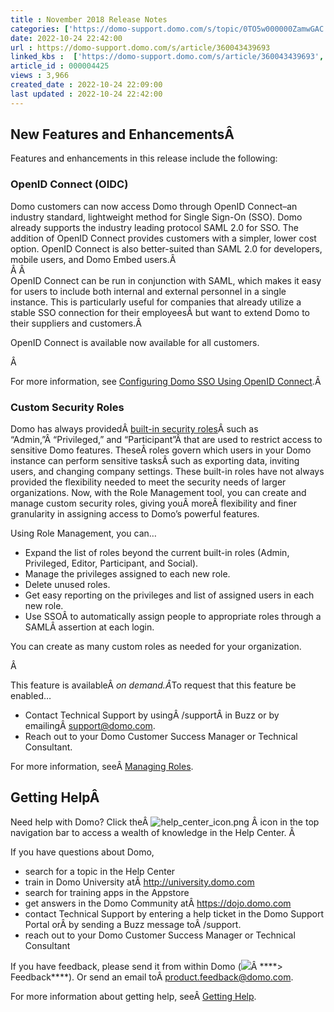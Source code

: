 ```yaml
---
title : November 2018 Release Notes
categories: ['https://domo-support.domo.com/s/topic/0TO5w000000ZamwGAC']
date: 2022-10-24 22:42:00
url : https://domo-support.domo.com/s/article/360043439693
linked_kbs :  ['https://domo-support.domo.com/s/article/360043439693', 'https://domo-support.domo.com/s/knowledge-base', 'https://domo-support.domo.com/s/article/360042925494', 'https://domo-support.domo.com/s/article/360043429953', 'https://domo-support.domo.com/s/article/360043438973', 'https://domo-support.domo.com/s/article/360042922874', 'https://domo-support.domo.com/s/article/360043438953', 'https://domo-support.domo.com/s/article/360043438153', 'https://domo-support.domo.com/s/article/360043429933', 'https://domo-support.domo.com/s/article/360043429693', 'https://domo-support.domo.com/s/topic/0TO5w000000ZamwGAC', 'https://domo-support.domo.com/s/article/360043429913']
article_id : 000004425
views : 3,966
created_date : 2022-10-24 22:09:00
last updated : 2022-10-24 22:42:00
---
```




New Features and EnhancementsÂ
------------------------------


Features and enhancements in this release include the following:


### OpenID Connect (OIDC)


Domo customers can now access Domo through OpenID Connect--an industry standard, lightweight method for Single Sign-On (SSO). Domo already supports the industry leading protocol SAML 2.0 for SSO. The addition of OpenID Connect provides customers with a simpler, lower cost option. OpenID Connect is also better-suited than SAML 2.0 for developers, mobile users, and Domo Embed users.Â   
Â Â   
OpenID Connect can be run in conjunction with SAML, which makes it easy for users to include both internal and external personnel in a single instance. This is particularly useful for companies that already utilize a stable SSO connection for their employeesÂ but want to extend Domo to their suppliers and customers.Â 


OpenID Connect is available now available for all customers.


Â 


For more information, see [Configuring Domo SSO Using OpenID Connect](..\enabling_sso_with_openid_connect\index.html "Configuring Domo SSO Using OpenID Connect").Â 


### Custom Security Roles


Domo has always providedÂ [built-in security roles](..\default_security_role_reference\index.html "Security Role Reference")Â such as "Admin,"Â "Privileged," and "Participant"Â that are used to restrict access to sensitive Domo features. TheseÂ roles govern which users in your Domo instance can perform sensitive tasksÂ such as exporting data, inviting users, and changing company settings. These built-in roles have not always provided the flexibility needed to meet the security needs of larger organizations. Now, with the Role Management tool, you can create and manage custom security roles, giving youÂ moreÂ flexibility and finer granularity in assigning access to Domo's powerful features.


Using Role Management, you can...



* Expand the list of roles beyond the current built-in roles (Admin, Privileged, Editor, Participant, and Social).
* Manage the privileges assigned to each new role.
* Delete unused roles.
* Get easy reporting on the privileges and list of assigned users in each new role.
* Use SSOÂ to automatically assign people to appropriate roles through a SAMLÂ assertion at each login.


You can create as many custom roles as needed for your organization.


Â 


This feature is availableÂ *on demand.Â*To request that this feature be enabled...



* Contact Technical Support by usingÂ /supportÂ in Buzz or by emailingÂ [support@domo.com](mailto:support@domo.com).
* Reach out to your Domo Customer Success Manager or Technical Consultant.


For more information, seeÂ [Managing Roles](..\managing_custom_roles\index.html "Managing Roles - BETA").


Getting HelpÂ
-------------


Need help with Domo? Click theÂ ![help_center_icon.png](help_center_icon.png) Â icon in the top navigation bar to access a wealth of knowledge in the Help Center. Â 


If you have questions about Domo,



* search for a topic in the Help Center
* train in Domo University atÂ [http://university.domo.com](http://university.domo.com/ "http://university.domo.com")
* search for training apps in the Appstore
* get answers in the Domo Community atÂ [https://dojo.domo.com](https://dojo.domo.com/ "https://dojo.domo.com")
* contact Technical Support by entering a help ticket in the Domo Support Portal orÂ by sending a Buzz message toÂ /support.
* reach out to your Domo Customer Success Manager or Technical Consultant


If you have feedback, please send it from within Domo (![](1.png)Â ****> Feedback****). Or send an email toÂ [product.feedback@domo.com](mailto:product.feedback@domo.com "product.feedback@domo.com").


For more information about getting help, seeÂ [Getting Help](..\getting_help\index.html "Getting Help").
